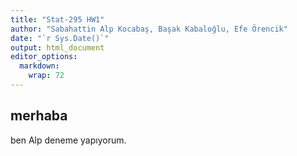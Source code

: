 ---
title: "Stat-295 HW1"
author: "Sabahattin Alp Kocabaş, Başak Kabaloğlu, Efe Örencik"
date: "`r Sys.Date()`"
output: html_document
editor_options: 
  markdown: 
    wrap: 72
---

## merhaba 

ben Alp deneme yapıyorum.

